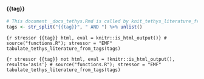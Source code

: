 
#### {{tag}}

```r
# This document _docs_tethys.Rmd is called by knit_tethys_literature_from_tags(), which is invoked by report_template.Rmd
tags <- str_split("{{tag}}", " AND ") %>% unlist()
```

```{r stressor {{tag}} html, eval = knitr::is_html_output()}
# source("functions.R"); stressor = "EMF"
tabulate_tethys_literature_from_tags(tags)
```

```{r stressor {{tag}} not html, eval = !knitr::is_html_output(), results='asis'}
# source("functions.R"); stressor = "EMF"
tabulate_tethys_literature_from_tags(tags)
```
